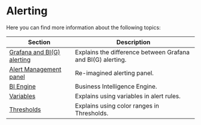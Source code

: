 # Alerting

Here you can find more information about the following topics:

| Section                                       | Description                                                 |
| --------------------------------------------- | ----------------------------------------------------------- |
| [Grafana and BI(G) alerting](../big-alerting) | Explains the difference between Grafana and BI(G) alerting. |
| [Alert Management panel](../alerting-panel)   | Re-imagined alerting panel.                                 |
| [BI Engine](../engine)                        | Business Intelligence Engine.                               |
| [Variables](../variables)                     | Explains using variables in alert rules.                    |
| [Thresholds](../thresholds)                   | Explains using color ranges in Thresholds.                  |
